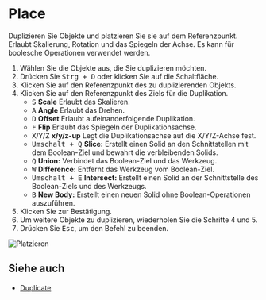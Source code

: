 
# Place

<Reference shortcut="Strg + D" command="Place" button="Links von der Befehlsleiste" />

Duplizieren Sie Objekte und platzieren Sie sie auf dem Referenzpunkt. Erlaubt Skalierung, Rotation und das Spiegeln der Achse. Es kann für boolesche Operationen verwendet werden.

1. Wählen Sie die Objekte aus, die Sie duplizieren möchten.
2. Drücken Sie <kbd>Strg + D</kbd> oder klicken Sie auf die Schaltfläche.
3. Klicken Sie auf den Referenzpunkt des zu duplizierenden Objekts.
4. Klicken Sie auf den Referenzpunkt des Ziels für die Duplikation.
   - <kbd>S</kbd> **Scale** Erlaubt das Skalieren.
   - <kbd>A</kbd> **Angle** Erlaubt das Drehen.
   - <kbd>D</kbd> **Offset** Erlaubt aufeinanderfolgende Duplikation.
   - <kbd>F</kbd> **Flip** Erlaubt das Spiegeln der Duplikationsachse.
   - <kbd>X</kbd>/<kbd>Y</kbd>/<kbd>Z</kbd> **x/y/z-up** Legt die Duplikationsachse auf die X/Y/Z-Achse fest.
   - <kbd>Umschalt + Q</kbd> **Slice:** Erstellt einen Solid an den Schnittstellen mit dem Boolean-Ziel und bewahrt die verbleibenden Solids.
   - <kbd>Q</kbd> **Union:** Verbindet das Boolean-Ziel und das Werkzeug.
   - <kbd>W</kbd> **Difference:** Entfernt das Werkzeug vom Boolean-Ziel.
   - <kbd>Umschalt + E</kbd> **Intersect:** Erstellt einen Solid an der Schnittstelle des Boolean-Ziels und des Werkzeugs.
   - <kbd>B</kbd> **New Body:** Erstellt einen neuen Solid ohne Boolean-Operationen auszuführen.
5. Klicken Sie zur Bestätigung.
6. Um weitere Objekte zu duplizieren, wiederholen Sie die Schritte 4 und 5.
7. Drücken Sie <kbd>Esc</kbd>, um den Befehl zu beenden.

![Platzieren](/img/place.gif)

## Siehe auch
- [Duplicate](./duplicate)









